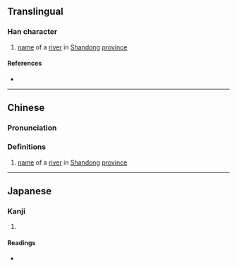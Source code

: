 {{character info/new}}
==Translingual==

===Han character===
{{Han char|rn=85|rad=水|as=07|sn=10|four=31161|canj=EMMR|ids=⿰氵吾}}

# [[name]] of a [[river]] in [[Shandong]] [[province]]

====References====
* {{Han ref|kx=0625.010|dkj=17488|dj=1023.010|hdz=31620.010|uh=6D6F|ud=28015|bh=D24F|bd=53839}}

----

==Chinese==
{{zh-forms}}

===Pronunciation===
{{zh-pron
|m=wú
|c=ng4
|mc=y
|oc=y
|ma=
|cat=pn
}}

===Definitions===
{{zh-hanzi}}

# [[name]] of a [[river]] in [[Shandong]] [[province]]

----

==Japanese==

===Kanji===
{{ja-kanji|grade=|rs=水07}}

# {{defn|lang=ja|sort=水07}}

====Readings====
* {{ja-readings|on=[[ご]] (go)|kun=}}